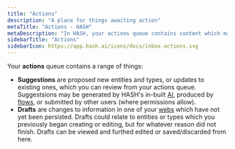 ```yaml
---
title: "Actions"
description: "A place for things awaiting action"
metaTitle: "Actions - HASH"
metaDescription: "In HASH, your actions queue contains content which may either be unfinished, or is unapproved and awaiting review, helping you separate out 'work in progress' and 'suggested' content from your web."
sidebarTitle: "Actions"
sidebarIcon: https://app.hash.ai/icons/docs/inbox-actions.svg
---
```


Your **actions** queue contains a range of things:

- **Suggestions** are proposed new entities and types, or updates to existing ones, which you can review from your actions queue. Suggestsions may be generated by HASH's in-built [AI](/guide/ai), produced by [flows](/guide/flows), or submitted by other users (where permissions allow).
- **Drafts** are changes to information in one of your [webs](/guide/webs) which have not yet been persisted. Drafts could relate to entities or types which you previously began creating or editing, but for whatever reason did not finish. Drafts can be viewed and furthed edited or saved/discarded from here.
